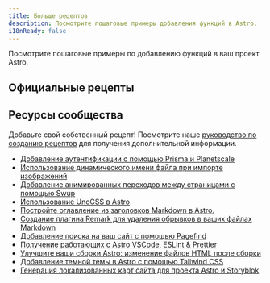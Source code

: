 ```yaml
---
title: Больше рецептов
description: Посмотрите пошаговые примеры добавления функций в Astro.
i18nReady: false
---
```



Посмотрите пошаговые примеры по добавлению функций в ваш проект Astro.


## Официальные рецепты

<RecipesNav />

## Ресурсы сообщества

Добавьте свой собственный рецепт! Посмотрите наше [руководство по созданию рецептов](https://contribute.docs.astro.build/guides/recipe-writing/) для получения дополнительной информации.

- [Добавление аутентификации с помощью Prisma и Planetscale](https://www.thomasledoux.be/blog/authentication-astro-prisma-planetscale)
- [Использование динамического имени файла при импорте изображений](https://vaihe.com/blog/astro/astro-dynamic-image-prop/)
- [Добавление анимированных переходов между страницами с помощью Swup](https://navillus.dev/blog/astro-plus-swup)
- [Использование UnoCSS в Astro](https://www.elian.codes/blog/23-02-11-implementing-unocss-in-astro/)
- [Постройте оглавление из заголовков Markdown в Astro.](https://kld.dev/building-table-of-contents/)
- [Создание плагина Remark для удаления обрывков в ваших файлах Markdown](https://eatmon.co/blog/remove-runts-markdown/)
- [Добавление поиска на ваш сайт с помощью Pagefind](https://blog.otterlord.dev/post/astro-search/)
- [Получение работающих с Astro VSCode, ESLint & Prettier](https://patheticgeek.dev/blog/astro-prettier-eslint-vscode)
- [Улучшите ваши сборки Astro: изменение файлов HTML после сборки](https://straffesites.com/en/blog/optimize-astro-html-post-build)
- [Добавление темной темы в Astro с помощью Tailwind CSS](https://www.kevinzunigacuellar.com/blog/dark-mode-in-astro/)
- [Генерация локализованных карт сайта для проекта Astro и Storyblok](https://straffesites.com/en/blog/localized-sitemap-astro-storyblok)
